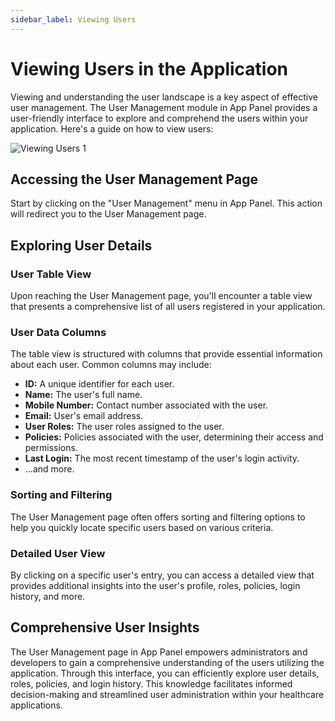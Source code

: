 ```yaml
---
sidebar_label: Viewing Users
---
```


# Viewing Users in the Application

Viewing and understanding the user landscape is a key aspect of effective user management. The User Management module in App Panel provides a user-friendly interface to explore and comprehend the users within your application. Here's a guide on how to view users:

![Viewing Users 1](/img/user-management/viewing-users1.png)

## Accessing the User Management Page

Start by clicking on the "User Management" menu in App Panel. This action will redirect you to the User Management page.

## Exploring User Details

### **User Table View**
   Upon reaching the User Management page, you'll encounter a table view that presents a comprehensive list of all users registered in your application.

### **User Data Columns**
   The table view is structured with columns that provide essential information about each user. Common columns may include:
   - **ID:** A unique identifier for each user.
   - **Name:** The user's full name.
   - **Mobile Number:** Contact number associated with the user.
   - **Email:** User's email address.
   - **User Roles:** The user roles assigned to the user.
   - **Policies:** Policies associated with the user, determining their access and permissions.
   - **Last Login:** The most recent timestamp of the user's login activity.
   - ...and more.

### Sorting and Filtering
   The User Management page often offers sorting and filtering options to help you quickly locate specific users based on various criteria.

### Detailed User View
   By clicking on a specific user's entry, you can access a detailed view that provides additional insights into the user's profile, roles, policies, login history, and more.

## Comprehensive User Insights

The User Management page in App Panel empowers administrators and developers to gain a comprehensive understanding of the users utilizing the application. Through this interface, you can efficiently explore user details, roles, policies, and login history. This knowledge facilitates informed decision-making and streamlined user administration within your healthcare applications.
